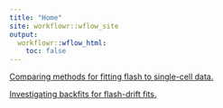 ```yaml
---
title: "Home"
site: workflowr::wflow_site
output:
  workflowr::wflow_html:
    toc: false
---
```


[Comparing methods for fitting flash to single-cell data.](sc_comparisons.html)

[Investigating backfits for flash-drift fits.](drift_backfit.html)
